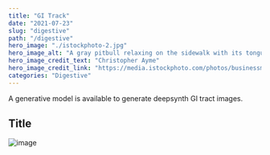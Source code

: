 ```yaml
---
title: "GI Track"
date: "2021-07-23"
slug: "digestive"
path: "/digestive"
hero_image: "./istockphoto-2.jpg"
hero_image_alt: "A gray pitbull relaxing on the sidewalk with its tongue hanging out"
hero_image_credit_text: "Christopher Ayme"
hero_image_credit_link: "https://media.istockphoto.com/photos/businessman-holding-investment-finance-chart-stock-market-business-picture-id1352396871?b=1&k=20&m=1352396871&s=170667a&w=0&h=N0nL8MSWtbxUCMaZSceQvQQz6CTRhIHxYxXLuJGBUH0="
categories: "Digestive"
---
```


 A generative model is available to generate deepsynth GI tract images.
 ## Title

 ![image](https://media.istockphoto.com/photos/businessman-holding-investment-finance-chart-stock-market-business-picture-id1352396871?b=1&k=20&m=1352396871&s=170667a&w=0&h=N0nL8MSWtbxUCMaZSceQvQQz6CTRhIHxYxXLuJGBUH0=)